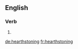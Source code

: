 
==English==

===Verb===
{{head|en}}

# {{present participle of|hearthstone}}

[[de:hearthstoning]]
[[fr:hearthstoning]]